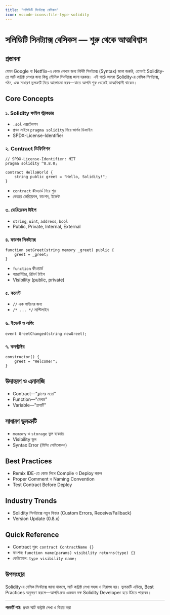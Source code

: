 ```yaml
---
title: "সলিডিটি সিনট্যাক্স বেসিকস"
icon: vscode-icons:file-type-solidity
---
```


# সলিডিটি সিনট্যাক্স বেসিকস — শুরু থেকে আত্মবিশ্বাস

## প্রস্তাবনা

যেমন Google বা Netflix-এ কোড লেখার জন্য নির্দিষ্ট সিনট্যাক্স (Syntax) জানা জরুরি, তেমনই Solidity-তে স্মার্ট কন্ট্রাক্ট লেখার জন্য কিছু মৌলিক সিনট্যাক্স জানা দরকার। এই পাঠে আমরা Solidity-র বেসিক সিনট্যাক্স, গঠন, এবং সাধারণ ভুলত্রুটি নিয়ে আলোচনা করব—যাতে আপনি শুরু থেকেই আত্মবিশ্বাসী থাকেন।

## Core Concepts

### ১. Solidity ফাইল স্ট্রাকচার
- `.sol` এক্সটেনশন
- প্রথম লাইনে `pragma solidity` দিয়ে ভার্সন ডিফাইন
- SPDX-License-Identifier

### ২. Contract ডিফিনিশন
```solidity
// SPDX-License-Identifier: MIT
pragma solidity ^0.8.0;

contract HelloWorld {
    string public greet = "Hello, Solidity!";
}
```
- `contract` কীওয়ার্ড দিয়ে শুরু
- ভেতরে ভেরিয়েবল, ফাংশন, ইভেন্ট

### ৩. ভেরিয়েবল টাইপ
- `string`, `uint`, `address`, `bool`
- Public, Private, Internal, External

### ৪. ফাংশন সিনট্যাক্স
```solidity
function setGreet(string memory _greet) public {
    greet = _greet;
}
```
- `function` কীওয়ার্ড
- প্যারামিটার, রিটার্ন টাইপ
- Visibility (public, private)

### ৫. কমেন্ট
- `//` এক লাইনের জন্য
- `/* ... */` মাল্টিলাইন

### ৬. ইভেন্ট ও লগিং
```solidity
event GreetChanged(string newGreet);
```

### ৭. কনস্ট্রাক্টর
```solidity
constructor() {
    greet = "Welcome!";
}
```

## উদাহরণ ও এনালজি
- Contract—"ক্লাসের মতো"
- Function—"মেথড"
- Variable—"প্রপার্টি"

## সাধারণ ভুলত্রুটি
- `memory` ও `storage` ভুল ব্যবহার
- Visibility ভুল
- Syntax Error (মিসিং সেমিকোলন)

## Best Practices
- Remix IDE-তে কোড লিখে Compile ও Deploy করুন
- Proper Comment ও Naming Convention
- Test Contract Before Deploy

## Industry Trends
- Solidity সিনট্যাক্সে নতুন ফিচার (Custom Errors, Receive/Fallback)
- Version Update (0.8.x)

## Quick Reference

- Contract শুরু: `contract ContractName {}`
- ফাংশন: `function name(params) visibility returns(type) {}`
- ভেরিয়েবল: `type visibility name;`

## উপসংহার

Solidity-র বেসিক সিনট্যাক্স জানা থাকলে, স্মার্ট কন্ট্রাক্ট লেখা সহজ ও নিরাপদ হয়। ভুলত্রুটি এড়িয়ে, Best Practices অনুসরণ করলে—আপনি দ্রুত একজন দক্ষ Solidity Developer হয়ে উঠতে পারবেন।

---

**পরবর্তী পাঠ:** প্রথম স্মার্ট কন্ট্রাক্ট লেখা ও ডিপ্লয় করা
